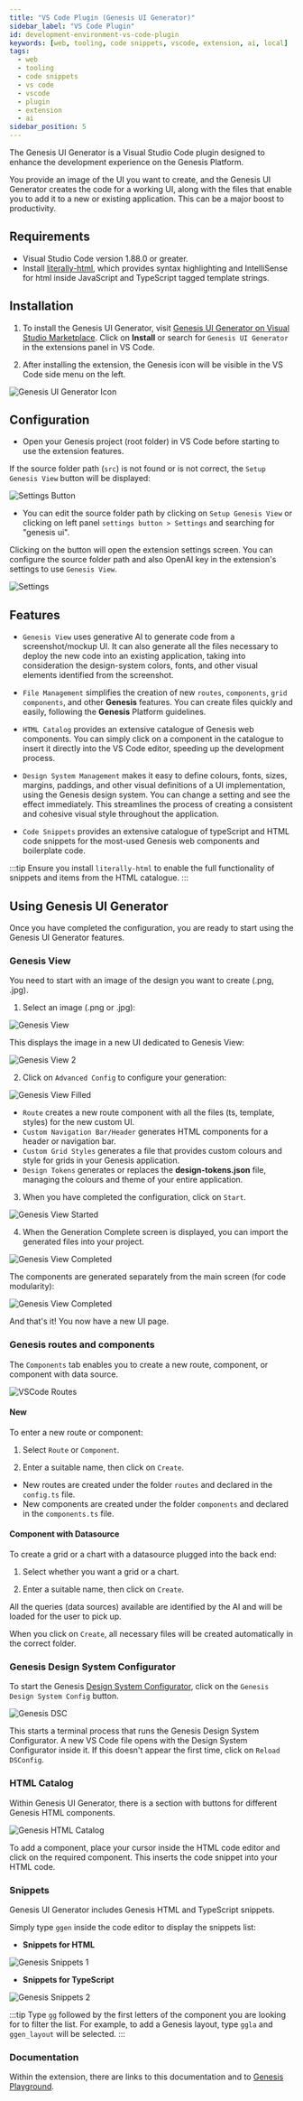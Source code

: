 ```yaml
---
title: "VS Code Plugin (Genesis UI Generator)"
sidebar_label: "VS Code Plugin"
id: development-environment-vs-code-plugin
keywords: [web, tooling, code snippets, vscode, extension, ai, local]
tags:
  - web
  - tooling
  - code snippets
  - vs code
  - vscode
  - plugin
  - extension
  - ai
sidebar_position: 5
---
```


The Genesis UI Generator is a Visual Studio Code plugin designed to enhance the development experience on the Genesis Platform.

You provide an image of the UI you want to create, and the Genesis UI Generator creates the code for a working UI, along with the files that enable you to add it to a new or existing application. This can be a major boost to productivity.

## Requirements

- Visual Studio Code version 1.88.0 or greater.
- Install [literally-html](https://marketplace.visualstudio.com/items?itemName=webreflection.literally-html), which provides syntax highlighting and IntelliSense for html inside JavaScript and TypeScript tagged template strings.

## Installation

1. To install the Genesis UI Generator, visit [Genesis UI Generator on Visual Studio Marketplace](https://marketplace.visualstudio.com/items?itemName=GenesisGlobal.genesis-ui-generator). Click on **Install** or search for `Genesis UI Generator` in the extensions panel in VS Code.

2. After installing the extension, the Genesis icon will be visible in the VS Code side menu on the left.

![Genesis UI Generator Icon](/img/vscode-extension/icon-extension.png)

## Configuration

- Open your Genesis project (root folder) in VS Code before starting to use the extension features.

If the source folder path (`src`) is not found or is not correct, the `Setup Genesis View` button will be displayed:

![Settings Button](/img/vscode-extension/setup-genesis-view-correct.png)

- You can edit the source folder path by clicking on `Setup Genesis View` or clicking on left panel `settings button > Settings` and searching for "genesis ui".

Clicking on the button will open the extension settings screen.
You can configure the source folder path and also OpenAI key in the extension's settings to use `Genesis View`.

![Settings](/img/vscode-extension/settings.png)

## Features

- `Genesis View` uses generative AI to generate code from a screenshot/mockup UI. It can also generate all the files necessary to deploy the new code into an existing application, taking into consideration the design-system colors, fonts, and other visual elements identified from the screenshot.

- `File Management` simplifies the creation of new `routes`, `components`, `grid components`, and other **Genesis** features. You can create files quickly and easily, following the **Genesis** Platform guidelines.

- `HTML Catalog` provides an extensive catalogue of Genesis web components. You can simply click on a component in the catalogue to insert it directly into the VS Code editor, speeding up the development process.

- `Design System Management` makes it easy to define colours, fonts, sizes, margins, paddings, and other visual definitions of a UI implementation, using the Genesis design system. You can change a setting and see the effect immediately. This streamlines the process of creating a consistent and cohesive visual style throughout the application.

- `Code Snippets` provides an extensive catalogue of typeScript and HTML code snippets for the most-used Genesis web components and boilerplate code.

:::tip
Ensure you install `literally-html` to enable the full functionality of snippets and items from the HTML catalogue.
:::

## Using Genesis UI Generator

Once you have completed the configuration, you are ready to start using the Genesis UI Generator features.

### Genesis View

You need to start with an image of the design you want to create (.png, .jpg).

1. Select an image (.png or .jpg):

![Genesis View](/img/vscode-extension/genesis-view-1.png)

This displays the image in a new UI dedicated to Genesis View:

![Genesis View 2](/img/vscode-extension/genesis-view-2.png)

2. Click on `Advanced Config` to configure your generation:

![Genesis View Filled](/img/vscode-extension/genesis-view-filled.png)

- `Route` creates a new route component with all the files (ts, template, styles) for the new custom UI.
- `Custom Navigation Bar/Header` generates HTML components for a header or navigation bar.
- `Custom Grid Styles` generates a file that provides custom colours and style for grids in your Genesis application.
- `Design Tokens` generates or replaces the **design-tokens.json** file, managing the colours and theme of your entire application.

3. When you have completed the configuration, click on `Start`.

![Genesis View Started](/img/vscode-extension/genesis-view-started.png)

4. When the Generation Complete screen is displayed, you can import the generated files into your project.

![Genesis View Completed](/img/vscode-extension/genesis-view-completed.png)

The components are generated separately from the main screen (for code modularity):

![Genesis View Completed](/img/vscode-extension/files-generation.png)

And that's it! You now have a new UI page.

### Genesis routes and components

The `Components` tab enables you to create a new route, component, or component with data source.

![VSCode Routes](/img/vscode-extension/vscode-routes.png)

#### New

To enter a new route or component:

1. Select `Route` or `Component`.

2. Enter a suitable name, then click on `Create`.

- New routes are created under the folder `routes` and declared in the `config.ts` file.
- New components are created under the folder `components` and declared in the `components.ts` file.

#### Component with Datasource

To create a grid or a chart with a datasource plugged into the back end:

1. Select whether you want a grid or a chart.

2. Enter a suitable name, then click on `Create`.

All the queries (data sources) available are identified by the AI and will be loaded for the user to pick up.

When you click on `Create`, all necessary files will be created automatically in the correct folder.

### Genesis Design System Configurator

To start the Genesis [Design System Configurator](../../../web/design-systems/preview/), click on the `Genesis Design System Config` button.

![Genesis DSC](/img/vscode-extension/new-documentation-image.png)

This starts a terminal process that runs the Genesis Design System Configurator. A new VS Code file opens with the Design System Configurator inside it. If this doesn't appear the first time, click on `Reload DSConfig`.

### HTML Catalog

Within Genesis UI Generator, there is a section with buttons for different Genesis HTML components.

![Genesis HTML Catalog](/img/vscode-extension/ui-components.png)

To add a component, place your cursor inside the HTML code editor and click on the required component. This inserts the code snippet into your HTML code.

### Snippets

Genesis UI Generator includes Genesis HTML and TypeScript snippets.

Simply type `ggen` inside the code editor to display the snippets list:

- **Snippets for HTML**

![Genesis Snippets 1](/img/vscode-extension/snippets-1.png)

- **Snippets for TypeScript**

![Genesis Snippets 2](/img/vscode-extension/snippets-2.png)

:::tip
Type `gg` followed by the first letters of the component you are looking for to filter the list. For example, to add a Genesis layout, type `ggla` and `ggen_layout` will be selected.
:::

### Documentation

Within the extension, there are links to this documentation and to [Genesis Playground](https://playground.demo.genesis.global/).
